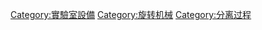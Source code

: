 {{Commonscat|Centrifuges}}

[[Category:實驗室設備|Category:實驗室設備]]
[[Category:旋转机械|Category:旋转机械]]
[[Category:分离过程|Category:分离过程]]